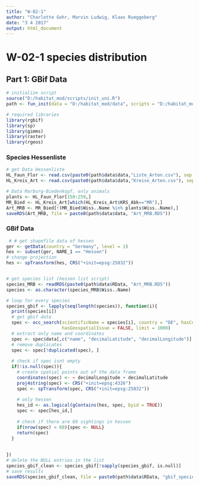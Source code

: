 ```yaml
---
title: "W-02-1"
author: "Charlotte Gohr, Marvin Ludwig, Klaas Rueggeberg"
date: "3 4 2017"
output: html_document
---
```

# W-02-1 species distribution
## Part 1: GBif Data
```r
# initialize script
source("D:/habitat_mod/scripts/init_uni.R")
path <- fun_init(data = "D:/habitat_mod/data", scripts = "D:/habitat_mod/scripts")

# required libraries
library(rgbif)
library(sp)
library(gimms)
library(raster)
library(rgeos)
```
### Species Hessenliste
```r

# get Data Hessenliste
HL_Faun_Flor <- read.csv(paste0(path$data$data,"Liste_Arten.csv"), sep = ";")
HL_Kreis_Art <- read.csv(paste0(path$data$data,"Kreise_Arten.csv"), sep = ";")

# Data Marburg-Biedenkopf, only animals
plants <- HL_Faun_Flor[150:259,]
MR_Bied <- HL_Kreis_Art[which(HL_Kreis_Art$KRS_Abk=="MR"),]
Art_MRB <- MR_Bied[!(MR_Bied$Wiss..Name %in% plants$Wiss..Name),]
saveRDS(Art_MRB, file = paste0(path$data$data, "Art_MRB.RDS"))

```

### GBif Data
```r
 # # get shapefile data of hessen
ger <- getData(country = "Germany", level = 1)
hes <- subset(ger, NAME_1 == "Hessen")
# change projection
hes <- spTransform(hes, CRS("+init=epsg:25832"))


# get species list (hessen list script)
species_MRB <- readRDS(paste0(path$data$RData, "Art_MRB.RDS"))
species <- as.character(species_MRB$Wiss..Name)

# loop for every species
species_gbif <- lapply(seq(length(species)), function(i){
  print(species[i])
  # get gbif data
  spec <- occ_search(scientificName = species[i], country = "DE", hasCoordinate = TRUE,
                     hasGeospatialIssue = FALSE, limit = 1000)
  # extract only name and coordinates
  spec <- spec$data[,c("name", "decimalLatitude", "decimalLongitude")]
  # remove duplicates
  spec <- spec[!duplicated(spec), ]
  
  # check if spec isnt empty
  if(!is.null(spec)){
    # create spatial points out of the data frame
    coordinates(spec) <- ~ decimalLongitude + decimalLatitude
    proj4string(spec) <- CRS("+init=epsg:4326")
    spec <- spTransform(spec, CRS("+init=epsg:25832"))
    
    # only hessen
    hes_id <- as.logical(gContains(hes, spec, byid = TRUE))
    spec <- spec[hes_id,]
    
    # check if there are 60 sightings in hessen
    if(nrow(spec) < 60){spec <- NULL}
    return(spec) 
  }
  
  
})
# delete the NULL entries in the list
species_gbif_clean <- species_gbif[!sapply(species_gbif, is.null)]
# save results
saveRDS(species_gbif_clean, file = paste0(path$data$RData, "gbif_species_hessen.RDS"))

```

